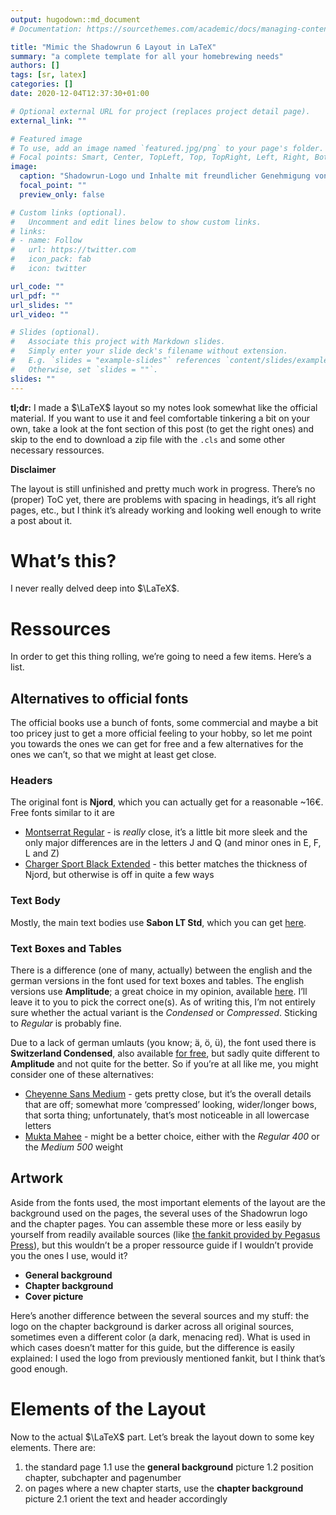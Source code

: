 ```yaml
---
output: hugodown::md_document
# Documentation: https://sourcethemes.com/academic/docs/managing-content/

title: "Mimic the Shadowrun 6 Layout in LaTeX"
summary: "a complete template for all your homebrewing needs"
authors: []
tags: [sr, latex]
categories: []
date: 2020-12-04T12:37:30+01:00

# Optional external URL for project (replaces project detail page).
external_link: ""

# Featured image
# To use, add an image named `featured.jpg/png` to your page's folder.
# Focal points: Smart, Center, TopLeft, Top, TopRight, Left, Right, BottomLeft, Bottom, BottomRight.
image:
  caption: "Shadowrun-Logo und Inhalte mit freundlicher Genehmigung von Pegasus Spiele unter Lizenz von Catalyst Game Labs und Topps Company, Inc. © 2020 Topps Company, Inc. Alle Rechte vorbehalten. Shadowrun ist eine eingetragene Handelsmarke von Topps Company, Inc."
  focal_point: ""
  preview_only: false

# Custom links (optional).
#   Uncomment and edit lines below to show custom links.
# links:
# - name: Follow
#   url: https://twitter.com
#   icon_pack: fab
#   icon: twitter

url_code: ""
url_pdf: ""
url_slides: ""
url_video: ""

# Slides (optional).
#   Associate this project with Markdown slides.
#   Simply enter your slide deck's filename without extension.
#   E.g. `slides = "example-slides"` references `content/slides/example-slides.md`.
#   Otherwise, set `slides = ""`.
slides: ""
---
```


**tl;dr:** I made a $\LaTeX$ layout so my notes look somewhat like the official material. If you want to use it and feel comfortable tinkering a bit on your own, take a look at the font section of this post (to get the right ones) and skip to the end to download a zip file with the `.cls` and some other necessary ressources.


**Disclaimer**

The layout is still unfinished and pretty much work in progress. There's no (proper) ToC yet, there are problems with spacing in headings, it's all right pages, etc., but I think it's already working and looking well enough to write a post about it.

# What's this?

I never really delved deep into $\LaTeX$.


# Ressources

In order to get this thing rolling, we're going to need a few items. Here's a list.

## Alternatives to official fonts

The official books use a bunch of fonts, some commercial and maybe a bit too pricey just to get a more official feeling to your hobby, so let me point you towards the ones we can get for free and a few alternatives for the ones we can't, so that we might at least get close. 

### Headers

The original font is **Njord**, which you can actually get for a reasonable ~16€. Free fonts similar to it are 

- [Montserrat Regular](https://www.whatfontis.com/FF_Montserrat-Regular.font) - is _really_ close, it's a little bit more sleek and the only major differences are in the letters J and Q (and minor ones in E, F, L and Z)
- [Charger Sport Black Extended](https://www.whatfontis.com/FF_Charger-Sport-Black-Extended.font) - this better matches the thickness of Njord, but otherwise is off in quite a few ways

### Text Body

Mostly, the main text bodies use **Sabon LT Std**, which you can get [here](https://fontsup.com/family/sabon+lt+std.html).

### Text Boxes and Tables

There is a difference (one of many, actually) between the english and the german versions in the font used for text boxes and tables. The english versions use **Amplitude**; a great choice in my opinion, available [here](https://www.azfonts.net/families/amplitude.html). I'll leave it to you to pick the correct one(s). As of writing this, I'm not entirely sure whether the actual variant is the _Condensed_ or _Compressed_. Sticking to _Regular_ is probably fine.
<!-- There are also several variants (e.g. _Bold_, _Book_) available, but only commercially, so we'll stick to the _Regular_ Variant. -->

Due to a lack of german umlauts (you know; ä, ö, ü), the font used there is **Switzerland Condensed**, also available [for free](https://best-font.com/fonts/download-switzerland-condensed%3A-font.html), but sadly quite different to **Amplitude** and not quite for the better. So if you're at all like me, you might consider one of these alternatives:

- [Cheyenne Sans Medium](https://www.ffonts.net/Cheyenne-Sans-Medium.font) - gets pretty close, but it's the overall details that are off; somewhat more 'compressed' looking, wider/longer bows, that sorta thing; unfortunately, that's most noticeable in all lowercase letters
- [Mukta Mahee](https://fonts.google.com/specimen/Mukta+Mahee) - might be a better choice, either with the _Regular 400_ or the _Medium 500_ weight

## Artwork

Aside from the fonts used, the most important elements of the layout are the background used on the pages, the several uses of the Shadowrun logo and the chapter pages. You can assemble these more or less easily by yourself from readily available sources (like [the fankit provided by Pegasus Press](https://www.shadowrun6.de/index.php/fanstuff-2/fankit.html)), but this wouldn't be a proper ressource guide if I wouldn't provide you the ones I use, would it?

- **General background**
- **Chapter background**
- **Cover picture**

Here's another difference between the several sources and my stuff: the logo on the chapter background is darker across all original sources, sometimes even a different color (a dark, menacing red). What is used in which cases doesn't matter for this guide, but the difference is easily explained: I used the logo from previously mentioned fankit, but I think that's good enough.

# Elements of the Layout

Now to the actual $\LaTeX$ part. Let's break the layout down to some key elements. There are:

1. the standard page
1.1 use the **general background** picture
1.2 position chapter, subchapter and pagenumber 
2. on pages where a new chapter starts, use the **chapter background** picture
2.1 orient the text and header accordingly
